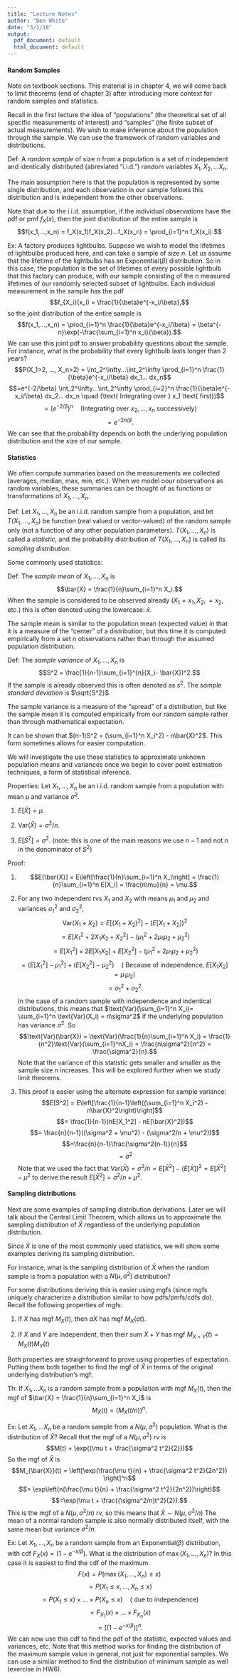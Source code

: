 ```yaml
---
title: "Lecture Notes"
author: "Ben White"
date: "3/1/18"
output:
  pdf_document: default
  html_document: default
---
```


#### Random Samples

Note on textbook sections. This material is in chapter 4, we will come back to limit theorems (end of chapter 3) after introducing more context for random samples and statistics.

Recall in the first lecture the idea of "populations" (the theoretical set of all specific measurements of interest) and "samples" (the finite subset of actual measurements). We wish to make inference about the population through the sample. We can use the framework of random variables and distributions.

Def: A *random sample* of size $n$ from a population is a set of $n$ independent and identically distributed (abreviated "i.i.d.") random variables $X_1, X_2,... X_n$. 

The main assumption here is that the population is represented by some single distribution, and each observation in our sample follows this distribution and is independent from the other observations.

Note that due to the i.i.d. assumption, if the individual observations have the pdf or pmf $f_X(x)$, then the joint distribution of the entire sample is $$f(x_1,...,x_n) = f_X(x_1)f_X(x_2)...f_X(x_n) = \prod_{i=1}^n f_X(x_i).$$

Ex: A factory produces lightbulbs. Suppose we wish to model the lifetimes of lightbulbs produced here, and can take a sample of size $n$. Let us assume that the lifetime of the lightbulbs has an Exponential($\beta$) distribution. So in this case, the population is the set of lifetimes of every possible lightbulb that this factory can produce, with our sample consisting of the $n$ measured lifetimes of our randomly selected subset of lightbulbs. Each individual measurement in the sample has the pdf $$f_{X_i}(x_i) = \frac{1}{\beta}e^{-x_i/\beta},$$ so the joint distribution of the entire sample is $$f(x_1,...,x_n) = \prod_{i=1}^n \frac{1}{\beta}e^{-x_i/\beta} = \beta^{-n}\exp(-\frac{\sum_{i=1}^n x_i}{\beta}).$$ We can use this joint pdf to answer probability questions about the sample. For instance, what is the probability that every lightbulb lasts longer than 2 years? $$P(X_1>2, ..., X_n>2) = \int_2^\infty...\int_2^\infty \prod_{i=1}^n \frac{1}{\beta}e^{-x_i/\beta} dx_1... dx_n$$ $$=e^{-2/\beta} \int_2^\infty...\int_2^\infty \prod_{i=2}^n \frac{1}{\beta}e^{-x_i/\beta} dx_2... dx_n \quad (\text{ Integrating over } x_1 \text{ first})$$ $$= (e^{-2/\beta})^n \quad (\text{Integrating over } x_2,...,x_n \text{ successively})$$ $$=e^{-2n/\beta}.$$ We can see that the probability depends on both the underlying population distribution and the size of our sample.

#### Statistics

We often compute summaries based on the measurements we collected (averages, median, max, min, etc.). When we model oour observations as random variables, these summaries can be thought of as functions or transformations of $X_1, ...,X_n$. 

Def: Let $X_1, ...,X_n$ be an i.i.d. random sample from a population, and let $T(X_1,...,X_n)$ be function (real valued or vector-valued) of the random sample only (not a function of any other population parameters). $T(X_1,...,X_n)$ is called a *statistic*, and the probability distribution of $T(X_1,...,X_n)$ is called its *sampling distribution.*

Some commonly used statistics:

Def: The *sample mean* of $X_1,...,X_n$ is $$\bar{X} = \frac{1}{n}\sum_{i=1}^n X_i.$$ When the sample is considered to be observed already ($X_1 = x_1, X_2, = x_2$, etc.) this is often denoted using the lowercase: $\bar{x}$.

The sample mean is similar to the population mean (expected value) in that it is a measure of the "center" of a distribution, but this time it is computed empirically from a set $n$ observations rather than through the assumed population distribution.

Def: The *sample variance* of $X_1,...,X_n$ is $$S^2 = \frac{1}{n-1}\sum_{i=1}^{n}(X_i- \bar{X})^2.$$ If the sample is already observed this is often denoted as $s^2$. The *sample standard deviation* is $\sqrt{S^2}$.

The sample variance is a measure of the "spread" of a distribution, but like the sample mean it is computed empirically from our random sample rather than through mathematical expectation. 

It can be shown that $(n-1)S^2 = (\sum_{i=1}^n X_i^2) - n\bar{X}^2$. This form sometimes allows for easier computation.

We will investigate the use these statistics to approximate unknown population means and variances once we begin to cover point estimation techniques, a form of statistical inference.

Properties: Let $X_1,...,X_n$ be an i.i.d. random sample from a population with mean $\mu$ and variance $\sigma^2$. 

1. $E[\bar{X}] = \mu$.

2. $\text{Var}(\bar{X}) = \sigma^2/n$.

3. $E[S^2] = \sigma^2$. (note: this is one of the main reasons we use $n-1$ and not $n$ in the denominator of $S^2$)

Proof:

1. $$E[\bar{X}] = E\left[\frac{1}{n}\sum_{i=1}^n X_i\right] = \frac{1}{n}\sum_{i=1}^n E[X_i] = \frac{n\mu}{n} = \mu.$$ 

2. For any two independent rvs $X_1$ and $X_2$ with means $\mu_1$ and $\mu_2$ and variances $\sigma^2_1$ and $\sigma^2_2$, $$\text{Var}(X_1+X_2)= E[(X_1+X_2)^2] - (E[X_1 + X_2])^2$$ $$=E[X_1^2 + 2X_1X_2 + X_2^2] - (\mu_1^2+2\mu_1\mu_2+\mu_2^2)$$ $$=E[X_1^2] + 2E[X_1X_2] + E[X_2^2] - (\mu_1^2+2\mu_1\mu_2+\mu_2^2)$$ $$=(E[X_1^2] - \mu_1^2) + (E[X_2^2] - \mu_2^2) \quad (\text{ Because of independence, } E[X_1X_2] = \mu_1\mu_2)$$ $$=\sigma^2_1 + \sigma^2_2.$$ In the case of a random sample with independence and indentical distributions, this means that $\text{Var}(\sum_{i=1}^n X_i)= \sum_{i=1}^n \text{Var}(X_i) = n\sigma^2$ if the underlying population has variance $\sigma^2$. So $$\text{Var}(\bar{X}) = \text{Var}(\frac{1}{n}\sum_{i=1}^n X_i) = \frac{1}{n^2}\text{Var}(\sum_{i=1}^nX_i) = \frac{n\sigma^2}{n^2} = \frac{\sigma^2}{n}.$$ Note that the variance of this statistic gets smaller and smaller as the sample size $n$ increases. This will be explored further when we study limit theorems.

3. This proof is easier using the alternate expression for sample variance: $$E[S^2] = E\left[\frac{1}{n-1}\left((\sum_{i=1}^n X_i^2) - n\bar{X}^2\right)\right]$$ $$= \frac{1}{n-1}(nE[X_1^2] - nE[\bar{X}^2])$$ $$= \frac{n}{n-1}((\sigma^2 + \mu^2) - (\sigma^2/n + \mu^2))$$ $$=\frac{n}{n-1}\frac{\sigma^2(n-1)}{n}$$ $$=\sigma^2$$ Note that we used the fact that $\text{Var}(\bar{X}) = \sigma^2/n = E[\bar{X}^2] - (E[\bar{X}])^2 = E[\bar{X}^2] - \mu^2$ to derive the result $E[\bar{X}^2] = \sigma^2/n + \mu^2$.

#### Sampling distributions

Next are some examples of sampling distribution derivations. Later we will talk about the Central Limit Theorem, which allows us to approximate the sampling distribution of $\bar{X}$ regardless of the underlying population distribution. 

Since $\bar{X}$ is one of the most commonly used statistics, we will show some examples deriving its sampling distribution. 

For instance, what is the sampling distribution of $\bar{X}$ when the random sample is from a population with a $N(\mu, \sigma^2)$ distribution?

For some distributions deriving this is easier using mgfs (since mgfs uniquely characterize a distribution similar to how pdfs/pmfs/cdfs do). Recall the following properties of mgfs: 

1. If $X$ has mgf $M_X(t)$, then $aX$ has mgf $M_X(at)$.

2. If $X$ and $Y$ are independent, then their sum $X+Y$ has mgf $M_{X+Y}(t) = M_X(t)M_Y(t)$

Both properties are straighforward to prove using properties of expectation. Putting them both together to find the mgf of $\bar{X}$ in terms of the original underlying distribution's mgf:

Th: If $X_1,...X_n$ is a random sample from a population with mgf $M_X(t)$, then the mgf of $\bar{X} = \frac{1}{n}\sum_{i=1}^n X_i$ is $$M_{\bar{X}}(t) = (M_X(t/n))^n.$$

Ex: Let $X_1,...X_n$ be a random sample from a $N(\mu,\sigma^2)$ population. What is the distribution of $\bar{X}$? Recall that the mgf of a $N(\mu,\sigma^2)$ rv is $$M(t) = \exp{(\mu t + \frac{\sigma^2 t^2}{2}})$$ So the mgf of $\bar{X}$ is $$M_{\bar{X}}(t) = \left[\exp(\frac{\mu t}{n} + \frac{\sigma^2 t^2}{2n^2}) \right]^n$$ $$= \exp\left(n(\frac{\mu t}{n} + \frac{\sigma^2 t^2}{2n^2})\right)$$ $$=\exp(\mu t + \frac{(\sigma^2/n)t^2}{2}).$$ This is the mgf of a $N(\mu, \sigma^2/n)$ rv, so this means that $\bar{X} \sim N(\mu, \sigma^2/n)$ The mean of a normal random sample is also normally distributed itself, with the same mean but variance $\sigma^2/n$. 


Ex: Let $X_1, ..., X_n$ be a random sample from an Exponential$(\beta)$ distribution, with cdf $F_X(x) = (1 - e^{-x/\beta})$. What is the distribution of $\max(X_1,...,X_n)$? In this case it is easiest to find the cdf of the maximum. $$F(x) = P(\max(X_1,...,X_n) \leq x)$$ $$= P(X_1 \leq x,...,X_n \leq x)$$ $$= P(X_1 \leq x)\times...\times P(X_n \leq x) \quad (\text{ due to independence})$$ $$= F_{X_1}(x) \times ... \times F_{X_n}(x)$$ $$= [(1 - e^{-x/\beta})]^n.$$ We can now use this cdf to find the pdf of the statistic, expected values and variances, etc. Note that this method works for finding the distribution of the maximum sample value in general, not just for exponential samples. We can use a similar method to find the distribution of minimum sample as well (exercise in HW6).


